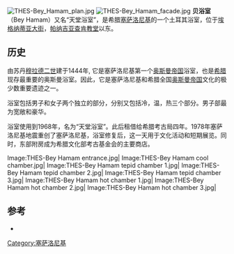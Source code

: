 [[Image:THES-Bey_Hamam_plan.jpg|thumb]]
[[Image:THES-Bey_Hamam_facade.jpg|thumb]]
'''贝浴室'''（Bey Hamam）又名“天堂浴室”，是希腊[[塞萨洛尼基|塞萨洛尼基]]的一个土耳其浴室，位于[[埃格纳蒂亚大街|埃格纳蒂亚大街]]，[[帕纳吉亚查肯教堂|帕纳吉亚查肯教堂]]以东。

==历史==
由苏丹[[穆拉德二世|穆拉德二世]]建于1444年, 它是塞萨洛尼基第一个[[奥斯曼帝国|奥斯曼帝国]]浴室，也是[[希腊|希腊]]现存最重要的奥斯曼浴室。因此，它是塞萨洛尼基和希腊全国[[奥斯曼帝国|奥斯曼帝国]]文化的极少数重要遗迹之一。

浴室包括男子和女子两个独立的部分，分别又包括冷，温，热三个部分。男子部最为宽敞和豪华。

浴室使用到1968年，名为“天堂浴室”。此后租借给希腊考古局四年。1978年塞萨洛尼基地震重创了塞萨洛尼基，浴室修复后，这一天用于文化活动和短期展览。同时，东部附房成为希腊文化部考古基金会的主要商店。

<gallery>
Image:THES-Bey Hamam entrance.jpg|
Image:THES-Bey Hamam cool chamber.jpg|
Image:THES-Bey Hamam tepid chamber 1.jpg|
Image:THES-Bey Hamam tepid chamber 2.jpg|
Image:THES-Bey Hamam tepid chamber 3.jpg|
Image:THES-Bey Hamam hot chamber 1.jpg|
Image:THES-Bey Hamam hot chamber 2.jpg|
Image:THES-Bey Hamam hot chamber 3.jpg|
</gallery>

==参考==
*{{cite book|author=Mark Mazower|title=Salonica, City of Ghosts: Christians, Muslims and Jews 1430-1950|url=https://books.google.com/books?id=OEsCBXN62A8C&pg=PA39|date=18 December 2007|publisher=Knopf Doubleday Publishing Group|isbn=978-0-307-42757-1|pages=39–40}}
{{coord|40.6357|22.9453|type:landmark_region:GR|display=title}}
[[Category:塞萨洛尼基|Category:塞萨洛尼基]]